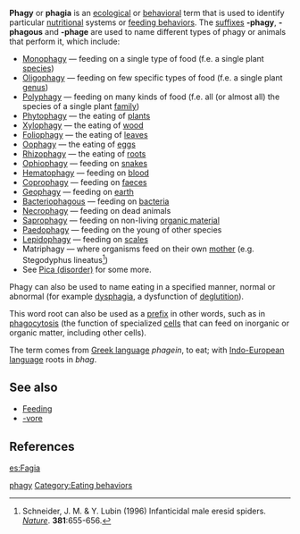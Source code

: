 {{Table Biology Prefixes And Suffixes}}

'''Phagy''' or '''phagia''' is an [[ecology|ecological]] or [[behavior|behavioral]] term that is used to identify particular [[nutrition]]al systems or [[feeding behavior]]s.  The [[suffix]]es '''-phagy''', '''-phagous''' and '''-phage''' are used to name different types of phagy or animals that perform it, which include:

* [[Monophagy]] &mdash; feeding on a single type of food (f.e. a single plant [[species]])
* [[Oligophagy]] &mdash; feeding on few specific types of food (f.e. a single plant [[genus]])
* [[Polyphagy]] &mdash; feeding on many kinds of food (f.e. all (or almost all) the species of a single plant [[family (biology)|family]]) 
* [[Phytophagy]] &mdash; the eating of [[plants]]
* [[Xylophagy]] &mdash; the eating of [[wood]]
* [[Foliophagy]] &mdash; the eating of [[leaves]]
* [[Oophagy]] &mdash; the eating of [[egg (biology)|egg]]s
* [[Rhizophagy]] &mdash; the eating of [[root]]s
* [[Ophiophagy]] &mdash; feeding on [[snake]]s
* [[Hematophagy]] &mdash; feeding on [[blood]]
* [[Coprophagy]] &mdash; feeding on [[faeces]]
* [[Geophagy]] &mdash; feeding on [[earth]]
* [[Bacteriophagous]] &mdash; feeding on [[bacteria]]
* [[Necrophagy]] &mdash; feeding on dead animals
* [[Saprophagy]] &mdash; feeding on non-living [[organic material]]
* [[Paedophagy]] &mdash; feeding on the young of other species
* [[Lepidophagy]] &mdash; feeding on [[Scale (zoology)|scales]]
* Matriphagy &mdash; where organisms feed on their own [[mother]] (e.g. Stegodyphus lineatus<ref>Schneider, J. M. & Y. Lubin (1996) Infanticidal male eresid spiders. ''[[Nature (journal)|Nature]]''. '''381''':655-656.</ref>)
* See [[Pica (disorder)]] for some more.

Phagy can also be used to name eating in a specified manner, normal or abnormal (for example [[dysphagia]], a dysfunction of [[deglutition]]). 

This word root can also be used as a [[Prefix (linguistics)|prefix]] in other words, such as in [[phagocytosis]] (the function of specialized [[cell (biology)|cells]] that can feed on inorganic or organic matter, including other cells).

The term comes from [[Greek language]] ''phagein'', to eat; with [[Indo-European language]] roots in ''bhag''.

==See also==
* [[Feeding]]
* [[-vore]]

==References==
{{reflist}}

[[Category:Biology prefixes and suffixes|phagy]]
[[Category:Eating behaviors]]

{{ecology-stub}}

[[es:Fagia]]